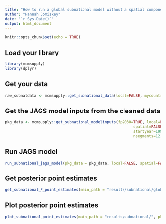 ```yaml
---
title: "How to run a global subnational model without a spatial component"
author: "Hannah Comiskey"
date: "`r Sys.Date()`"
output: html_document
---
```


```r
knitr::opts_chunk$set(echo = TRUE)
```

## Load your library

```r
library(mcmsupply)
library(dplyr)
```

## Get your data

```r
raw_subnatdata <- mcmsupply::get_subnational_data(local=FALSE, mycountry=NULL) 
```

## Get the JAGS model inputs from the cleaned data


```r
pkg_data <- mcmsupply::get_subnational_modelinputs(fp2030=TRUE, local=FALSE,
                                                          spatial=FALSE, mycountry=NULL,
                                                          startyear=1990, endyear=2028.5,
                                                          nsegments=12, raw_subnatdata)

```

## Run JAGS model

```r
run_subnational_jags_model(pkg_data = pkg_data, local=FALSE, spatial=FALSE, main_path = "results/global_nonspatial/", n_iter = 80000, n_burnin = 10000, n_thin = 35, mycountry=NULL)

```

## Get posterior point estimates

```r
get_subnational_P_point_estimates(main_path = "results/subnational/global_nonspatial/", pkg_data, local=FALSE, spatial=FALSE, mycountry=NULL)
```


## Plot posterior point estimates

```r
plot_subnational_point_estimates(main_path = "results/subnational/", pkg_data = pkg_data, vis_path = "visualisation/subnational/global_nonspatial", local=FALSE, mycountry=NULL)
```
